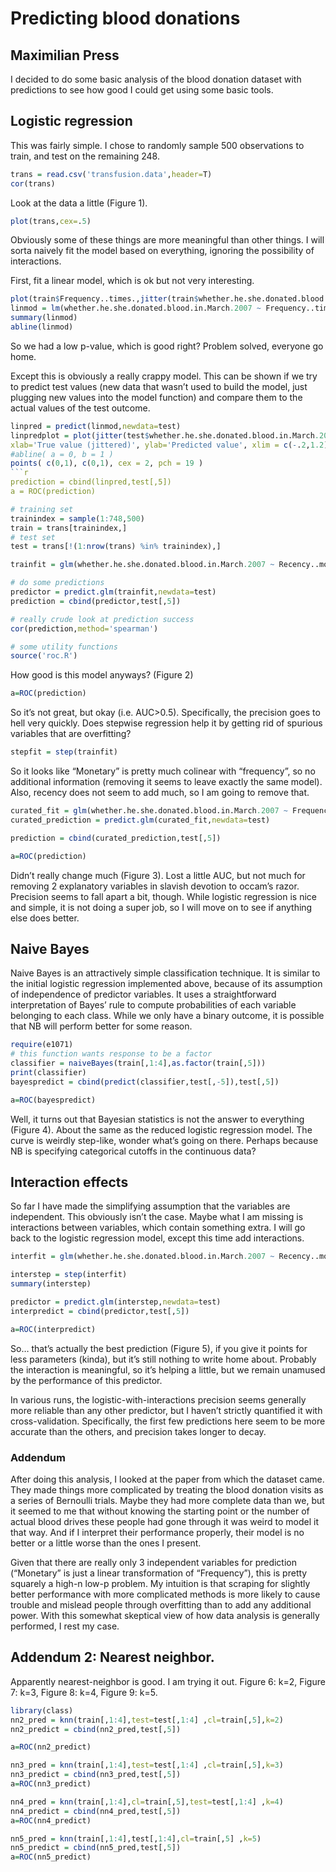 Predicting blood donations 
===============================
## Maximilian Press

I decided to do some basic analysis of the blood donation dataset with predictions to see how good I could get using some basic tools.

## Logistic regression
This was fairly simple.  I chose to randomly sample 500 observations to train, and test on the remaining 248.  

```r
trans = read.csv('transfusion.data',header=T)
cor(trans)
```
Look at the data a little (Figure 1).
```r
plot(trans,cex=.5)
```
Obviously some of these things are more meaningful than other things.  I will sorta naively fit the model based on everything, ignoring the possibility of interactions.

First, fit a linear model, which is ok but not very interesting.
```r
plot(train$Frequency..times.,jitter(train$whether.he.she.donated.blood.in.March.2007),xlab='# donation events',ylab='donated in test period (jittered)', cex = .5 )
linmod = lm(whether.he.she.donated.blood.in.March.2007 ~ Frequency..times.,data = train)
summary(linmod)	
abline(linmod)
```

So we had a low p-value, which is good right? Problem solved, everyone go home.

Except this is obviously a really crappy model. This can be shown if we try to predict test values (new data that wasn't used to build the model, just plugging new values into the model function) and compare them to the actual values of the test outcome.

```r
linpred = predict(linmod,newdata=test)
linpredplot = plot(jitter(test$whether.he.she.donated.blood.in.March.2007), linpred, 
xlab='True value (jittered)', ylab='Predicted value', xlim = c(-.2,1.2), ylim = c(0,1), cex = .5)
#abline( a = 0, b = 1 )
points( c(0,1), c(0,1), cex = 2, pch = 19 )
```r
prediction = cbind(linpred,test[,5])
a = ROC(prediction)
```


```r
# training set
trainindex = sample(1:748,500)
train = trans[trainindex,]
# test set
test = trans[!(1:nrow(trans) %in% trainindex),]

trainfit = glm(whether.he.she.donated.blood.in.March.2007 ~ Recency..months. + Frequency..times. + Monetary..c.c..blood. + Time..months.,family='binomial',data=train)

# do some predictions
predictor = predict.glm(trainfit,newdata=test)
prediction = cbind(predictor,test[,5])

# really crude look at prediction success
cor(prediction,method='spearman')

# some utility functions
source('roc.R')
```
How good is this model anyways?  (Figure 2)

```r
a=ROC(prediction)
```
So it's not great, but okay (i.e. AUC>0.5).  Specifically, the precision goes to hell very quickly.  Does stepwise regression help it by getting rid of spurious variables that are overfitting?

```r
stepfit = step(trainfit)
```
So it looks like "Monetary" is pretty much colinear with "frequency", so no additional information (removing it seems to leave exactly the same model).  Also, recency does not seem to add much, so I am going to remove that.

```r
curated_fit = glm(whether.he.she.donated.blood.in.March.2007 ~ Frequency..times. + Time..months.,family='binomial',data=train)
curated_prediction = predict.glm(curated_fit,newdata=test)

prediction = cbind(curated_prediction,test[,5])

```  
```r
a=ROC(prediction)
```

Didn't really change much (Figure 3).  Lost a little AUC, but not much for removing 2 explanatory variables in slavish devotion to occam's razor.  Precision seems to fall apart a bit, though.  While logistic regression is nice and simple, it is not doing a super job, so I will move on to see if anything else does better.

## Naive Bayes
Naive Bayes is an attractively simple classification technique. It is similar to the initial logistic regression implemented above, because of its assumption of independence of predictor variables.  It uses a straightforward interpretation of Bayes' rule to compute probabilities of each variable belonging to each class.  While we only have a binary outcome, it is possible that NB will perform better for some reason.  

```r
require(e1071)
# this function wants response to be a factor
classifier = naiveBayes(train[,1:4],as.factor(train[,5]))
print(classifier)
bayespredict = cbind(predict(classifier,test[,-5]),test[,5])
```
```r
a=ROC(bayespredict)
```
Well, it turns out that Bayesian statistics is not the answer to everything (Figure 4).  About the same as the reduced logistic regression model.  The curve is weirdly step-like, wonder what's going on there.  Perhaps because NB is specifying categorical cutoffs in the continuous data?

## Interaction effects
So far I have made the simplifying assumption that the variables are independent.  This obviously isn't the case.  Maybe what I am missing is interactions between variables, which contain something extra.  I will go back to the logistic regression model, except this time add interactions.
```r
interfit = glm(whether.he.she.donated.blood.in.March.2007 ~ Recency..months. * Frequency..times. * Time..months.,family='binomial',data=train)

interstep = step(interfit)
summary(interstep)

predictor = predict.glm(interstep,newdata=test)
interpredict = cbind(predictor,test[,5])
```
```r
a=ROC(interpredict)
```
So... that's actually the best prediction (Figure 5), if you give it points for less parameters (kinda), but it's still nothing to write home about.  Probably the interaction is meaningful, so it's helping a little, but we remain unamused by the performance of this predictor.  

In various runs, the logistic-with-interactions precision seems generally more reliable than any other predictor, but I haven't strictly quantified it with cross-validation. Specifically, the first few predictions here seem to be more accurate than the others, and precision takes longer to decay.

### Addendum
After doing this analysis, I looked at the paper from which the dataset came.  They made things more complicated by treating the blood donation visits as a series of Bernoulli trials.  Maybe they had more complete data than we, but it seemed to me that without knowing the starting point or the number of actual blood drives these people had gone through it was weird to model it that way.  And if I interpret their performance properly, their model is no better or a little worse than the ones I present.

Given that there are really only 3 independent variables for prediction ("Monetary" is just a linear transformation of "Frequency"), this is pretty squarely a high-n low-p problem. My intuition is that scraping for slightly better performance with more complicated methods is more likely to cause trouble and mislead people through overfitting than to add any additional power.  With this somewhat skeptical view of how data analysis is generally performed, I rest my case.

## Addendum 2: Nearest neighbor.  
Apparently nearest-neighbor is good. I am trying it out.  Figure 6: k=2, Figure 7: k=3, Figure 8: k=4, Figure 9: k=5.
```r
library(class)
nn2_pred = knn(train[,1:4],test=test[,1:4] ,cl=train[,5],k=2)
nn2_predict = cbind(nn2_pred,test[,5])
```
```r
a=ROC(nn2_predict)
```
```r
nn3_pred = knn(train[,1:4],test=test[,1:4] ,cl=train[,5],k=3)
nn3_predict = cbind(nn3_pred,test[,5])
a=ROC(nn3_predict)
```
```r
nn4_pred = knn(train[,1:4],cl=train[,5],test=test[,1:4] ,k=4)
nn4_predict = cbind(nn4_pred,test[,5])
a=ROC(nn4_predict)
```
```r
nn5_pred = knn(train[,1:4],test[,1:4],cl=train[,5] ,k=5)
nn5_predict = cbind(nn5_pred,test[,5])
a=ROC(nn5_predict)
```
